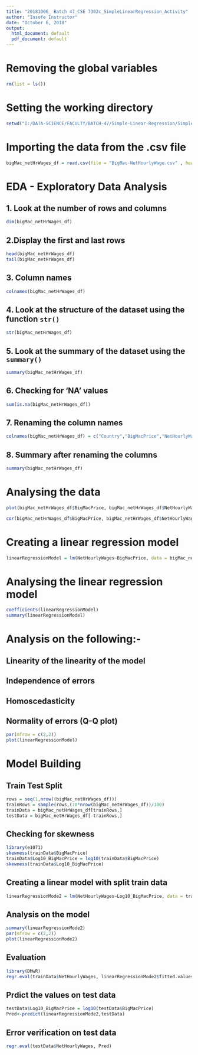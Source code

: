 ---
title: "20181006_ Batch 47_CSE 7302c_SimpleLinearRegression_Activity"
author: "Insofe Instructor"
date: "October 6, 2018"
output:
  html_document: default
  pdf_document: default
---
# Removing the global variables
```{r}
rm(list = ls())
```

# Setting the working directory
```{r}
setwd("I:/DATA-SCIENCE/FACULTY/BATCH-47/Simple-Linear-Regression/Simple-Linear-Regression-master")
```

# Importing the data from the .csv file
```{r}
bigMac_netHrWages_df = read.csv(file = "BigMac-NetHourlyWage.csv" , header = TRUE)
```

# EDA - Exploratory Data Analysis
## 1. Look at the number of rows and columns

```{r}
dim(bigMac_netHrWages_df)
```

## 2.Display the first and last rows
```{r}
head(bigMac_netHrWages_df)
tail(bigMac_netHrWages_df)
```

## 3. Column names
```{r}
colnames(bigMac_netHrWages_df)
```

## 4. Look at the structure of the dataset using the function `str()`
```{r}
str(bigMac_netHrWages_df)
```

## 5. Look at the summary of the dataset using the `summary()` 
```{r}
summary(bigMac_netHrWages_df)
```

## 6. Checking for 'NA' values
```{r}
sum(is.na(bigMac_netHrWages_df))
```

## 7. Renaming the column names
```{r}
colnames(bigMac_netHrWages_df) = c("Country","BigMacPrice","NetHourlyWages")
```

## 8. Summary after renaming the columns 
```{r}
summary(bigMac_netHrWages_df)
```

# Analysing the data
```{r}
plot(bigMac_netHrWages_df$BigMacPrice, bigMac_netHrWages_df$NetHourlyWages)
```

```{r}
cor(bigMac_netHrWages_df$BigMacPrice, bigMac_netHrWages_df$NetHourlyWages)^2
```

# Creating a linear regression model
```{r}
linearRegressionModel = lm(NetHourlyWages~BigMacPrice, data = bigMac_netHrWages_df)
```

# Analysing the linear regression model
```{r}
coefficients(linearRegressionModel)
summary(linearRegressionModel)
```

# Analysis on the following:-
## Linearity of the linearity of the model
## Independence of errors
## Homoscedasticity 
## Normality of errors (Q-Q plot)
```{r}
par(mfrow = c(2,2))
plot(linearRegressionModel)
```

# Model Building

## Train Test Split
```{r}
rows = seq(1,nrow((bigMac_netHrWages_df)))
trainRows = sample(rows,(70*nrow(bigMac_netHrWages_df))/100)
trainData = bigMac_netHrWages_df[trainRows,] 
testData = bigMac_netHrWages_df[-trainRows,]
```

## Checking for skewness
```{r}
library(e1071)
skewness(trainData$BigMacPrice)
trainData$Log10_BigMacPrice = log10(trainData$BigMacPrice)
skewness(trainData$Log10_BigMacPrice)
```

## Creating a linear model with split train data
```{r}
linearRegressionMode2 = lm(NetHourlyWages~Log10_BigMacPrice, data = trainData)
```
 
## Analysis on the model
```{r}
summary(linearRegressionMode2)
par(mfrow = c(2,2))
plot(linearRegressionMode2)
```

## Evaluation
```{r}
library(DMwR)
regr.eval(trainData$NetHourlyWages, linearRegressionMode2$fitted.values)
```

## Prdict the values on test data
```{r}
testData$Log10_BigMacPrice = log10(testData$BigMacPrice)
Pred<-predict(linearRegressionMode2,testData)
```

## Error verification on test data
```{r}
regr.eval(testData$NetHourlyWages, Pred)
```

